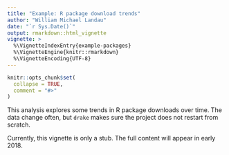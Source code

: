 ```yaml
---
title: "Example: R package download trends"
author: "William Michael Landau"
date: "`r Sys.Date()`"
output: rmarkdown::html_vignette
vignette: >
  %\VignetteIndexEntry{example-packages}
  %\VignetteEngine{knitr::rmarkdown}
  %\VignetteEncoding{UTF-8}
---
```


```r
knitr::opts_chunk$set(
  collapse = TRUE,
  comment = "#>"
)
```

This analysis explores some trends in R package downloads over time. The data change often, but `drake` makes sure the project does not restart from scratch.

Currently, this vignette is only a stub. The full content will appear in early 2018.
